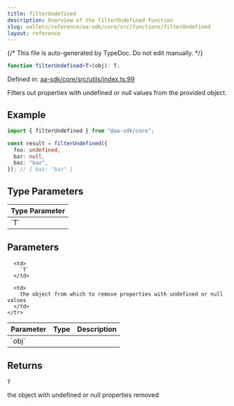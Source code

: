 ```yaml
---
title: filterUndefined
description: Overview of the filterUndefined function
slug: wallets/reference/aa-sdk/core/src/functions/filterUndefined
layout: reference
---
```


{/* This file is auto-generated by TypeDoc. Do not edit manually. */}

```ts
function filterUndefined<T>(obj): T;
```

Defined in: [aa-sdk/core/src/utils/index.ts:99](https://github.com/alchemyplatform/aa-sdk/blob/9df5be8c23af4e472bcb503c17766b16da0ad87d/aa-sdk/core/src/utils/index.ts#L99)

Filters out properties with undefined or null values from the provided object.

## Example

```ts
import { filterUndefined } from "@aa-sdk/core";

const result = filterUndefined({
  foo: undefined,
  bar: null,
  baz: "baz",
}); // { baz: "baz" }
```

## Type Parameters

<table>
  <thead>
    <tr>
      <th align="left">Type Parameter</th>
    </tr>
  </thead>

  <tbody>
    <tr>
      <td>
        `T`
      </td>
    </tr>
  </tbody>
</table>

## Parameters

<table>
  <thead>
    <tr>
      <th align="left">Parameter</th>
      <th align="left">Type</th>
      <th align="left">Description</th>
    </tr>
  </thead>

  <tbody>
    <tr>
      <td>
        `obj`
      </td>

      <td>
        `T`
      </td>

      <td>
        the object from which to remove properties with undefined or null values
      </td>
    </tr>

  </tbody>
</table>

## Returns

`T`

the object with undefined or null properties removed
